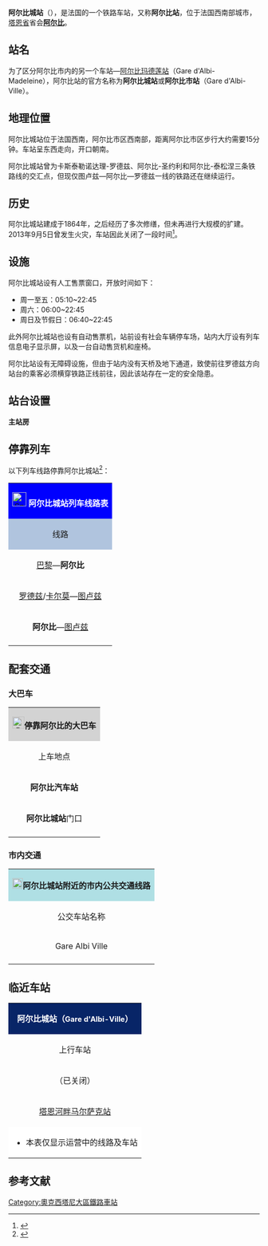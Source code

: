 {{Infobox station
| name          = [[File:Sncf-logo.svg|32x32px]]阿尔比城站<br>(<span style="font-size:small">阿尔比站</span>)<br>Gare d'Albi-Ville
| type          = [[法国铁路|法国铁路]]
| image = File:阿勒比站.jpg
|image_caption = 阿尔比站（2012年）
| address       = {{FRA}}[[塔恩省|塔恩省]][[阿尔比|阿尔比]]
| latd          = 43
| latm          = 55
| lats          = 21
| latNS         = N
| longd         = 2
| longm         = 08
| longs         = 15
| longEW        = E
| operator = [[File:Sncf-logo.svg|32x32px]]
| coordinates_display = yes
| iso_region    = FR
| line          = 
*{{link-fr|卡斯泰勒诺达理－罗德兹铁路|Ligne de Castelnaudary à Rodez}} （部分路段已关闭）
*{{link-fr|泰松涅－阿尔比铁路|Ligne de Tessonnières à Albi}}
*{{link-fr|阿尔比－圣约利铁路|Ligne d'Albi à Saint-Juéry}}（已基本废弃）
| platform      = 1侧式站台，1岛式站台
| tracks        = 3
| opened        = 1864年10月24日
| elevation = 174米
| rebuilt = 2014年
| status = 使用中
| closed        = 
| passengers= 10万人次左右
| pass_year= 2011年
| station_type = 客运车站，兼办货运业务
| connections = 
*南部-比利牛斯城际客运
*{{link-fr|阿尔比城市公共交通|Albibus}}
| route_map =
| map_locator   = 
| note =
}}

'''阿尔比城站'''（{{lang-fr|Gare d'Albi-Ville}}），是法国的一个铁路车站，又称'''阿尔比站'''，位于法国西南部城市，[[塔恩省|塔恩省]]省会'''[[阿尔比|阿尔比]]'''。

==站名==
为了区分阿尔比市内的另一个车站—[[阿尔比玛德莲站|阿尔比玛德莲站]]（Gare d'Albi-Madeleine），阿尔比站的官方名称为'''阿尔比城站'''或'''阿尔比市站'''（Gare d'Albi-Ville）。

== 地理位置 ==
阿尔比城站位于法国西南，阿尔比市区西南部，距离阿尔比市区步行大约需要15分钟。车站呈东西走向，开口朝南。

阿尔比城站曾为卡斯泰勒诺达理-罗德兹、阿尔比-圣约利和阿尔比-泰松涅三条铁路线的交汇点，但现仅图卢兹—阿尔比—罗德兹一线的铁路还在继续运行。

==历史==

阿尔比城站建成于1864年，之后经历了多次修缮，但未再进行大规模的扩建。2013年9月5日曾发生火灾，车站因此关闭了一段时间<ref>{{Cite web|url=http://www.ladepeche.fr/article/2013/09/06/1702682-la-gare-d-albi-ville-ravagee.html|title=La gare d'Albi-Ville ravagée par un incendie|accessdate=2016-10-27|author=Pierre-Jean Pyrda|date=2013-09-06|publisher=Ladépêche.fr|language=法语|archive-date=2019-04-03|archive-url=https://web.archive.org/web/20190403204200/https://www.ladepeche.fr/article/2013/09/06/1702682-la-gare-d-albi-ville-ravagee.html|dead-url=no}}</ref>。

==设施==

阿尔比城站设有人工售票窗口，开放时间如下：
* 周一至五：05:10~22:45
* 周六：06:00~22:45
* 周日及节假日：06:40~22:45

此外阿尔比城站也设有自动售票机，站前设有社会车辆停车场，站内大厅设有列车信息电子显示屏，以及一台自动售货机和座椅。

阿尔比站设有无障碍设施，但由于站内没有天桥及地下通道，致使前往罗德兹方向站台的乘客必须横穿铁路正线前往，因此该站存在一定的安全隐患。

==站台设置==

{{RailStStart|西北}}
{{RailStLine|C||{{link-fr|泰松涅－阿尔比铁路|Ligne de Tessonnières à Albi}}/{{link-fr|卡斯泰勒诺达理－罗德兹铁路|Ligne de Castelnaudary à Rodez}}}}
{{RailStPlatform|岛||||}}
{{RailStLine|B||{{link-fr|泰松涅－阿尔比铁路|Ligne de Tessonnières à Albi}}/{{link-fr|卡斯泰勒诺达理－罗德兹铁路|Ligne de Castelnaudary à Rodez}}|||||}}
{{RailStLine|A||{{link-fr|泰松涅－阿尔比铁路|Ligne de Tessonnières à Albi}}/{{link-fr|卡斯泰勒诺达理－罗德兹铁路|Ligne de Castelnaudary à Rodez}}}}
{{RailStPlatform|侧d||||}}
'''主站房'''
{{RailStEnd|东南}}

== 停靠列车 ==
以下列车线路停靠阿尔比城站<ref>{{Cite web|url=http://www.ter.sncf.com/midi-pyrenees/depliant/recherche|title=南部比利牛斯大区列车时刻表查询引擎|accessdate=2016-03-27|author=|date=|publisher=TER Midi-Pyrénées|language=法语|archive-date=2016-03-29|archive-url=https://web.archive.org/web/20160329074634/http://www.ter.sncf.com/midi-pyrenees/depliant/recherche|dead-url=no}}</ref>：

{| class="wikitable mw-collapsible" 
|colspan="5" style="background:#0000FF" align="center" |[[File:Sncf-logo.svg|28x28px]] <font color=#FFFFFF>'''阿尔比城站列车线路表'''</font>
|-
!style="background:#B0C4DE"| 线路
!style="background:#B0C4DE"|车种
!style="background:#B0C4DE"|上一站
!style="background:#B0C4DE"|下一站
!style="background:#B0C4DE"|大致运行频率{{noteTag|name=noteA}}
|-
|[[巴黎奥斯特里茨站|巴黎]]—'''阿尔比'''
|align="center"|'''INTERCITÉS'''
'''de nuit'''
|[[阿尔比玛德莲站|阿尔比玛德莲]]
|（终点）
|每周1趟
|-
|[[罗德兹站|罗德兹]]/[[卡尔莫站|卡尔莫]]—[[图卢兹马塔比奥站|图卢兹]]
| rowspan="2" align="center"|[[File:Logo_TER.svg|37x37px]]
|[[阿尔比玛德莲站|阿尔比玛德莲]]
|[[塔恩河畔马尔萨克站|塔恩河畔马尔萨克]]/[[盖亚克站|盖亚克]]
|每天5~9趟
|-
|'''阿尔比'''—[[图卢兹马塔比奥站|图卢兹]]
|（起点）
|[[塔恩河畔马尔萨克站|塔恩河畔马尔萨克]]/[[盖亚克站|盖亚克]]
|每天2趟左右
|-
|colspan="5" style="background:#FFFFFF"|{{noteFoot|1=
{{noteTag|name=noteA|1=在本栏中，往返1次为"1趟"；除特别标明外，其数据仅工作日有效，周末及节假日列车数量可能会减少}}
}}
|}

==配套交通==
=== 大巴车 ===

{| class="wikitable mw-collapsible" 
|colspan="5" align="center" style="background:#D3D3D3" |[[File:BSicon_BUS.svg|24x24px]]'''停靠阿尔比的大巴车'''
|-
!上车地点
!运营单位
!终点站
!主要途径城市
!大致发车频率{{noteTag|name=noteA}}
|-
| colspan="1" rowspan="19" |'''阿尔比汽车站'''{{noteTag|name=noteB}}
| colspan="1" rowspan="18" |塔恩省城际客运<br>Tarn'bus
| rowspan="2" |卡尔莫
|[[莱斯屈勒达尔比热瓦|雷屈尔]]、[[勒加里克|勒加里克]]、[[布莱厄莱米纳|布莱雷明]]
|每天20趟左右
|-
| colspan="1" rowspan="1" |[[圣邦瓦德卡尔莫|圣邦瓦德卡尔莫]]
| colspan="1" rowspan="1" |每天10趟左右
|-
| rowspan="2" |[[圣叙尔皮斯|圣叙尔皮斯]]
|[[盖亚克|盖亚克]]、[[塔尔恩河畔利斯尔|塔恩河畔利勒]]、[[拉巴斯唐|拉巴斯唐斯]]
|每天7趟左右
|-
| colspan="1" rowspan="1" |[[盖亚克|盖亚克]]
| colspan="1" rowspan="1" |每天16趟左右
|-
| rowspan="2" |[[盖亚克|盖亚克]]
|[[塔尔恩河畔马尔萨克|马尔萨克]]、[[拉巴斯蒂代德莱维|拉巴斯蒂代德莱维]]、[[里维埃|里维埃]]
|每天10趟左右
|-
| colspan="1" rowspan="1" |[[塔尔恩河畔马尔萨克|马尔萨克]]、[[拉格拉沃|拉格拉弗]]、[[布朗_(塔恩省)|布朗]]
| colspan="1" rowspan="1" |每天5~6趟
|-
|[[卡斯特尔_(塔恩省)|卡斯特]]
|[[皮伊古宗|皮谷宗]]、[[德纳|德纳]]、[[隆贝尔|隆贝尔]]、[[雷阿尔蒙|雷阿尔蒙]]
|6:00~19:15半小时1趟
|-
| colspan="1" rowspan="1" |[[格罗耶|格罗耶]]
| colspan="1" rowspan="1" |[[皮伊古宗|皮谷宗]]、[[拉布塔里耶|拉布塔里耶]]、[[蒙特德拉贡|蒙特德拉贡]]
| colspan="1" rowspan="1" |每天6趟左右
|-
| colspan="1" rowspan="2" |[[拉沃尔|拉沃尔]]
| colspan="1" rowspan="1" |[[布里阿泰克斯特|布里阿泰克斯特]]、[[皮伊贝贡|皮伊贝贡]]、[[圣戈藏|圣戈藏]]、[[昂布勒|昂布勒]]
| colspan="1" rowspan="1" |每天5趟左右
|-
| colspan="1" rowspan="1" |[[盖亚克|盖亚克]]、[[圣叙尔皮斯|圣叙尔皮斯]]
| colspan="1" rowspan="1" |每天10趟左右
|-
| colspan="1" rowspan="1" |[[雷基斯塔|雷基斯塔]]
| colspan="1" rowspan="1" |[[索瑟纳克|索瑟纳克]]、[[阿萨克_(塔恩省)|阿萨克]]、[[圣让代尔努_(阿韦龙省)|圣让代尔努]]
| colspan="1" rowspan="1" |每天4~5趟
|-
| colspan="1" rowspan="2" |[[瓦朗瑟达尔比热瓦|瓦朗斯]]
| colspan="1" rowspan="1" |[[莱斯屈勒达尔比热瓦|雷屈尔]]、[[昂杜屈|昂杜克]]、[[圣瑞利安戈莱纳|圣瑞利安戈莱纳]]
| colspan="1" rowspan="1" |18:45、周五15:45
|-
| colspan="1" rowspan="1" |[[瓦尔代里耶|瓦勒代里耶]]、[[索瑟纳克|索瑟纳克]]、[[昂杜屈|昂杜克]]
| colspan="1" rowspan="1" |7:40、18:20
|-
| colspan="1" rowspan="1" |[[瓦尔代里耶|瓦勒代里耶]]
| colspan="1" rowspan="1" |[[莱斯屈勒达尔比热瓦|雷屈尔]]
| colspan="1" rowspan="1" |12:15
|-
| colspan="1" rowspan="1" |[[昂杜屈|昂杜克]]
| colspan="1" rowspan="1" |[[莱斯屈勒达尔比热瓦|雷屈尔]]、[[瓦尔代里耶|瓦勒代里耶]]、[[索瑟纳克|索瑟纳克]]
| colspan="1" rowspan="1" |17:15
|-
| colspan="1" rowspan="1" |[[万德拉阿莱拉|万德拉克]]
| colspan="1" rowspan="1" |[[韦勒河畔维勒纳沃|维尔河畔新城]]、科尔德、[[莱斯卡巴纳|雷卡巴纳]]
| colspan="1" rowspan="1" |每天4~7趟
|-
| colspan="1" rowspan="1" |[[阿尔邦_(塔恩省)|阿勒邦]]
| colspan="1" rowspan="1" |[[屈纳克|屈纳克]]、[[贝勒加尔德|贝勒加尔德]]、[[阿尔比热瓦自由城|阿尔比自由城]]
| colspan="1" rowspan="1" |每天8~10趟
|-
| colspan="1" rowspan="1" |[[拉克纳|拉克纳]]
| colspan="1" rowspan="1" |[[阿尔邦_(塔恩省)|阿勒邦]]、[[屈尔瓦尔|屈尔瓦尔]]、[[蒙特夫朗克_(阿韦龙省)|蒙弗朗克]]
| colspan="1" rowspan="1" |17:10
|-
| colspan="1" rowspan="5" |南部-比利牛斯城际客运<br>Car Midi-Pyrénée
| colspan="1" rowspan="2" |[[蒙托邦|蒙托邦]]
| colspan="1" rowspan="2" |[[盖亚克|盖亚克]]、[[萨尔瓦尼亚克|萨勒瓦尼亚克]]、[[泰斯库河畔博韦|博韦泰库]]、[[圣诺法里|圣诺法里]]
| colspan="1" rowspan="1" |除周六外16:55
|-
| colspan="1" rowspan="4" |'''阿尔比城站'''门口
| colspan="1" rowspan="1" |每天3~6趟
|-
| colspan="1" rowspan="1" |[[罗德兹|罗德兹]]
| colspan="1" rowspan="1" |[[卡尔莫|卡尔莫]]、[[诺塞尔_(阿韦龙省)|诺塞尔]]、[[巴拉屈埃维尔|巴拉屈埃维尔]]
| colspan="1" rowspan="1" |周一至六17:10
|-
| colspan="1" rowspan="1" |[[图卢兹|图卢兹]]
| colspan="1" rowspan="1" |[[盖亚克|盖亚克]]、[[塔尔恩河畔利斯尔|塔恩河畔利勒]]、[[圣叙尔皮斯|圣叙尔皮斯]]
| colspan="1" rowspan="1" |除周六外20:45
|-
| colspan="1" rowspan="1" |[[米约|米约]]<ref>{{Cite web|url=http://cdn.ter.sncf.com/medias/PDF/midi_pyrenees/LIGNE%20920_tcm63-44581_tcm63-44576.pdf|title=阿尔比-米约长途客车时刻表（Ligne 920）|accessdate=2016-03-27|author=|date=|publisher=大区客运公司|language=法语|deadurl=yes|archiveurl=https://web.archive.org/web/20160805132233/http://cdn.ter.sncf.com/medias/PDF/midi_pyrenees/LIGNE%20920_tcm63-44581_tcm63-44576.pdf|archivedate=2016-08-05}}</ref><ref>{{Cite web|url=http://cdn.ter.sncf.com/medias/PDF/midi_pyrenees/LIGNE%20920_tcm63-44581_tcm63-44576.pdf|title=阿尔比-米约大巴车线路时刻表|accessdate=2016-03-27|author=|date=|publisher=|language=法语|deadurl=yes|archiveurl=https://web.archive.org/web/20160805132233/http://cdn.ter.sncf.com/medias/PDF/midi_pyrenees/LIGNE%20920_tcm63-44581_tcm63-44576.pdf|archivedate=2016-08-05}}</ref>
| colspan="1" rowspan="1" |[[阿尔邦_(塔恩省)|阿勒邦]]、[[莱夫赖斯|莱夫赖斯]]、[[圣阿夫里屈埃_(阿韦龙省)|圣阿弗里屈埃]]、[[苏尔宗河畔罗屈埃福尔_(阿韦龙省)|洛拉斯]]、[[克雷塞尔|克雷塞尔]]
| colspan="1" rowspan="1" |每天1~3趟
|-
|colspan="5" style="background:#FFFFFF"|{{noteFoot|1=
{{noteTag|name=noteA|1=大致运行频率是指周一至五的运行情况，双休日及节假日很多线路都会减少或停运}}
{{noteTag|name=noteB|1=阿尔比汽车站（Gare Routière d'Albi）位于阿尔比市区，距离阿尔比城站大约步行需要15分钟，也可乘坐公交K、L、R线，在Jean Jaurès站下车即可}}
}}
|}

=== 市内交通 ===

{| class="wikitable mw-collapsible" 
|colspan="3" align="center" style="background:#AFDFE4"|[[File:Bus-logo.svg|21x21px]]'''阿尔比城站附近的市内公共交通线路'''
|-
!align="center" |公交车站名称
!align="center" |位置
!align="center" |停靠线路{{noteTag|name=noteA}}<ref>{{Cite web|url=http://www.grand-albigeois.fr/793-plans-du-reseau-2015-2016.htm|title=阿尔比市区公交线路地图下载|accessdate=2016-03-27|author=|date=|publisher=Grand Albigeois（大阿尔比城市圈网站）|language=法语|archive-date=2016-05-05|archive-url=https://web.archive.org/web/20160505172052/http://www.grand-albigeois.fr/793-plans-du-reseau-2015-2016.htm|dead-url=no}}</ref>
|-
|Gare Albi Ville
|阿尔比城站门口
|公交K、L、R线
|-
|colspan="3" style="background:#FFFFFF"|{{noteFoot|1=
{{noteTag|name=noteA|1=阿尔比市区内的所有公交线路在周日及节假日均停运}}
}}
|}

==临近车站==

{|class="wikitable mw-collapsible" style="margin: 0 auto; width:42em;"
|colspan="3" style="background:#082567" align="center"|<font color=#FFFFFF>'''阿尔比城站（<span style="font-size:11pt;">Gare d'Albi-Ville</span>）'''</font>
|-
!上行车站
!线路
!下行车站
|-
|align="center" |（已关闭）
|align="center" rowspan="2"|'''{{link-fr|卡斯泰勒诺达理－罗德兹铁路|Ligne de Castelnaudary à Rodez}}'''{{noteTag|name=noteA}}<br>↓ ↑<br>'''{{link-fr|盖亚克－阿尔比铁路|Ligne de Tessonnières à Albi}}'''
|align="center" |[[阿尔比玛德莲站|阿尔比玛德莲站]]
|-
|align="center" |[[塔恩河畔马尔萨克站|塔恩河畔马尔萨克站]]
|align="center" |（终点）
|-
|colspan="3" style="background:#FFFFFF"|
*本表仅显示运营中的线路及车站
{{noteFoot|1=
{{noteTag|name=noteA|1=由于[[卡斯泰勒诺达理－罗德兹铁路|卡斯泰勒诺达理－罗德兹铁路]]历史上由南方铁路公司修建和运营，而现在的法国铁路系统则均以巴黎作为铁路零点来计算。因此该铁路上下行方向和如今的列车实际行驶方向完全相反。本表遵循该铁路的原有信息，事实上，前往罗德兹方向属于上行。}}
}}
|}

== 参考文献 ==
{{Reflist}}

{{法国主要火车站列表}}

[[Category:奧克西塔尼大區鐵路車站|Category:奧克西塔尼大區鐵路車站]]